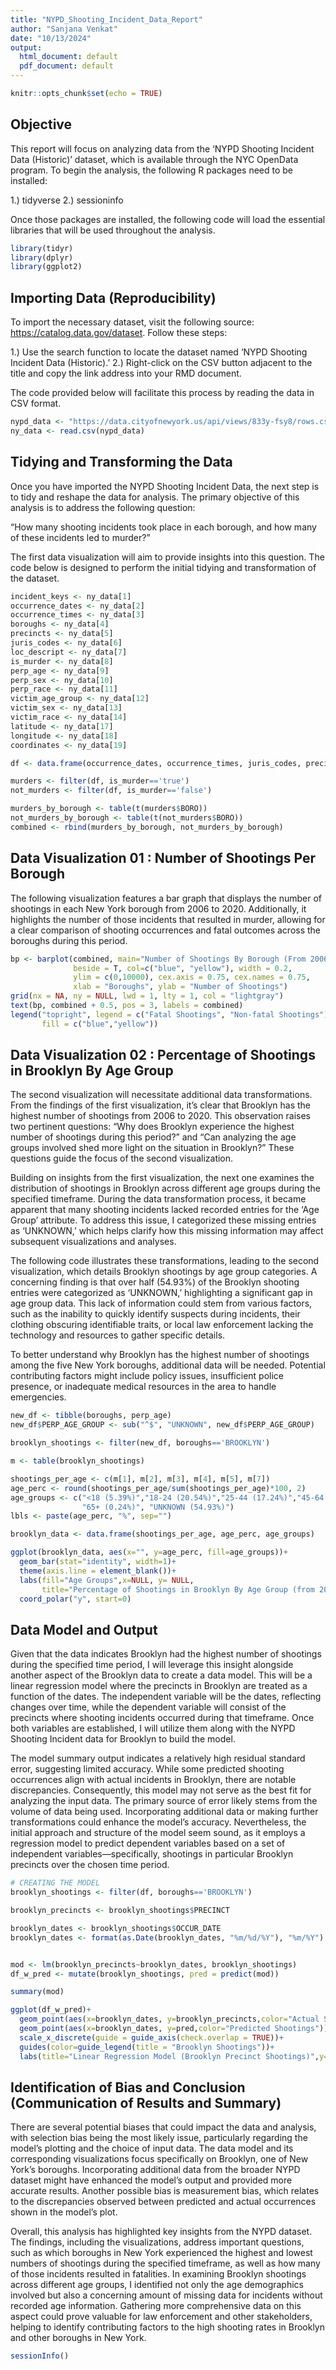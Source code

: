 ```yaml
---
title: "NYPD_Shooting_Incident_Data_Report"
author: "Sanjana Venkat"
date: "10/13/2024"
output:
  html_document: default
  pdf_document: default
---
```


```r
knitr::opts_chunk$set(echo = TRUE)
```

## Objective

This report will focus on analyzing data from the 'NYPD Shooting Incident Data (Historic)' dataset, which is available through the NYC OpenData program. To begin the analysis, the following R packages need to be installed:

1.) tidyverse
2.) sessioninfo

Once those packages are installed, the following code will load the essential libraries that will be used throughout the analysis.

```r
library(tidyr)
library(dplyr)
library(ggplot2)
```
## Importing Data (Reproducibility)
To import the necessary dataset, visit the following source: <https://catalog.data.gov/dataset>. Follow these steps:

1.) Use the search function to locate the dataset named 'NYPD Shooting Incident Data (Historic).'
2.) Right-click on the CSV button adjacent to the title and copy the link address into your RMD document.

The code provided below will facilitate this process by reading the data in CSV format.

```r
nypd_data <- "https://data.cityofnewyork.us/api/views/833y-fsy8/rows.csv?accessType=DOWNLOAD"
ny_data <- read.csv(nypd_data)
```
## Tidying and Transforming the Data
Once you have imported the NYPD Shooting Incident Data, the next step is to tidy and reshape the data for analysis. The primary objective of this analysis is to address the following question:

"How many shooting incidents took place in each borough, and how many of these incidents led to murder?"

The first data visualization will aim to provide insights into this question. The code below is designed to perform the initial tidying and transformation of the dataset.

```r
incident_keys <- ny_data[1]
occurrence_dates <- ny_data[2]
occurrence_times <- ny_data[3]
boroughs <- ny_data[4]
precincts <- ny_data[5]
juris_codes <- ny_data[6]
loc_descript <- ny_data[7]
is_murder <- ny_data[8]
perp_age <- ny_data[9]
perp_sex <- ny_data[10]
perp_race <- ny_data[11]
victim_age_group <- ny_data[12]
victim_sex <- ny_data[13]
victim_race <- ny_data[14]
latitude <- ny_data[17]
longitude <- ny_data[18]
coordinates <- ny_data[19]

df <- data.frame(occurrence_dates, occurrence_times, juris_codes, precincts, boroughs, loc_descript, is_murder, perp_age)

murders <- filter(df, is_murder=='true')
not_murders <- filter(df, is_murder=='false')

murders_by_borough <- table(t(murders$BORO))
not_murders_by_borough <- table(t(not_murders$BORO))
combined <- rbind(murders_by_borough, not_murders_by_borough)
```

## Data Visualization 01 : Number of Shootings Per Borough 
The following visualization features a bar graph that displays the number of shootings in each New York borough from 2006 to 2020. Additionally, it highlights the number of those incidents that resulted in murder, allowing for a clear comparison of shooting occurrences and fatal outcomes across the boroughs during this period.

```r
bp <- barplot(combined, main="Number of Shootings By Borough (From 2006 - 2020)",
              beside = T, col=c("blue", "yellow"), width = 0.2,
              ylim = c(0,10000), cex.axis = 0.75, cex.names = 0.75,
              xlab = "Boroughs", ylab = "Number of Shootings")
grid(nx = NA, ny = NULL, lwd = 1, lty = 1, col = "lightgray")
text(bp, combined + 0.5, pos = 3, labels = combined)
legend("topright", legend = c("Fatal Shootings", "Non-fatal Shootings"),
       fill = c("blue","yellow"))
```

## Data Visualization 02 : Percentage of Shootings in Brooklyn By Age Group 
The second visualization will necessitate additional data transformations. From the findings of the first visualization, it's clear that Brooklyn has the highest number of shootings from 2006 to 2020. This observation raises two pertinent questions: "Why does Brooklyn experience the highest number of shootings during this period?" and "Can analyzing the age groups involved shed more light on the situation in Brooklyn?" These questions guide the focus of the second visualization.

Building on insights from the first visualization, the next one examines the distribution of shootings in Brooklyn across different age groups during the specified timeframe. During the data transformation process, it became apparent that many shooting incidents lacked recorded entries for the 'Age Group' attribute. To address this issue, I categorized these missing entries as 'UNKNOWN,' which helps clarify how this missing information may affect subsequent visualizations and analyses.

The following code illustrates these transformations, leading to the second visualization, which details Brooklyn shootings by age group categories. A concerning finding is that over half (54.93%) of the Brooklyn shooting entries were categorized as 'UNKNOWN,' highlighting a significant gap in age group data. This lack of information could stem from various factors, such as the inability to quickly identify suspects during incidents, their clothing obscuring identifiable traits, or local law enforcement lacking the technology and resources to gather specific details.

To better understand why Brooklyn has the highest number of shootings among the five New York boroughs, additional data will be needed. Potential contributing factors might include policy issues, insufficient police presence, or inadequate medical resources in the area to handle emergencies.

```r
new_df <- tibble(boroughs, perp_age)
new_df$PERP_AGE_GROUP <- sub("^$", "UNKNOWN", new_df$PERP_AGE_GROUP)

brooklyn_shootings <- filter(new_df, boroughs=='BROOKLYN')

m <- table(brooklyn_shootings)

shootings_per_age <- c(m[1], m[2], m[3], m[4], m[5], m[7])
age_perc <- round(shootings_per_age/sum(shootings_per_age)*100, 2)
age_groups <- c("<18 (5.39%)","18-24 (20.54%)","25-44 (17.24%)","45-64 (1.66%)",
                "65+ (0.24%)", "UNKNOWN (54.93%)")
lbls <- paste(age_perc, "%", sep="")

brooklyn_data <- data.frame(shootings_per_age, age_perc, age_groups)

ggplot(brooklyn_data, aes(x="", y=age_perc, fill=age_groups))+
  geom_bar(stat="identity", width=1)+
  theme(axis.line = element_blank())+
  labs(fill="Age Groups",x=NULL, y= NULL,
       title="Percentage of Shootings in Brooklyn By Age Group (from 2006-2020)")+
  coord_polar("y", start=0)
```

## Data Model and Output
Given that the data indicates Brooklyn had the highest number of shootings during the specified time period, I will leverage this insight alongside another aspect of the Brooklyn data to create a data model. This will be a linear regression model where the precincts in Brooklyn are treated as a function of the dates. The independent variable will be the dates, reflecting changes over time, while the dependent variable will consist of the precincts where shooting incidents occurred during that timeframe. Once both variables are established, I will utilize them along with the NYPD Shooting Incident data for Brooklyn to build the model.

The model summary output indicates a relatively high residual standard error, suggesting limited accuracy. While some predicted shooting occurrences align with actual incidents in Brooklyn, there are notable discrepancies. Consequently, this model may not serve as the best fit for analyzing the input data. The primary source of error likely stems from the volume of data being used. Incorporating additional data or making further transformations could enhance the model's accuracy. Nevertheless, the initial approach and structure of the model seem sound, as it employs a regression model to predict dependent variables based on a set of independent variables—specifically, shootings in particular Brooklyn precincts over the chosen time period.

```r
# CREATING THE MODEL
brooklyn_shootings <- filter(df, boroughs=='BROOKLYN')

brooklyn_precincts <- brooklyn_shootings$PRECINCT

brooklyn_dates <- brooklyn_shootings$OCCUR_DATE
brooklyn_dates <- format(as.Date(brooklyn_dates, "%m/%d/%Y"), "%m/%Y")


mod <- lm(brooklyn_precincts~brooklyn_dates, brooklyn_shootings)
df_w_pred <- mutate(brooklyn_shootings, pred = predict(mod))

summary(mod)

ggplot(df_w_pred)+
  geom_point(aes(x=brooklyn_dates, y=brooklyn_precincts,color="Actual Shootings"))+
  geom_point(aes(x=brooklyn_dates, y=pred,color="Predicted Shootings"))+
  scale_x_discrete(guide = guide_axis(check.overlap = TRUE))+
  guides(color=guide_legend(title = "Brooklyn Shootings"))+
  labs(title="Linear Regression Model (Brooklyn Precinct Shootings)",y="Brooklyn Precincts", x="Dates")
```

## Identification of Bias and Conclusion (Communication of Results and Summary)
There are several potential biases that could impact the data and analysis, with selection bias being the most likely issue, particularly regarding the model's plotting and the choice of input data. The data model and its corresponding visualizations focus specifically on Brooklyn, one of New York's boroughs. Incorporating additional data from the broader NYPD dataset might have enhanced the model's output and provided more accurate results. Another possible bias is measurement bias, which relates to the discrepancies observed between predicted and actual occurrences shown in the model's plot.

Overall, this analysis has highlighted key insights from the NYPD dataset. The findings, including the visualizations, address important questions, such as which boroughs in New York experienced the highest and lowest numbers of shootings during the specified timeframe, as well as how many of those incidents resulted in fatalities. In examining Brooklyn shootings across different age groups, I identified not only the age demographics involved but also a concerning amount of missing data for incidents without recorded age information. Gathering more comprehensive data on this aspect could prove valuable for law enforcement and other stakeholders, helping to identify contributing factors to the high shooting rates in Brooklyn and other boroughs in New York.

```r
sessionInfo()
```
